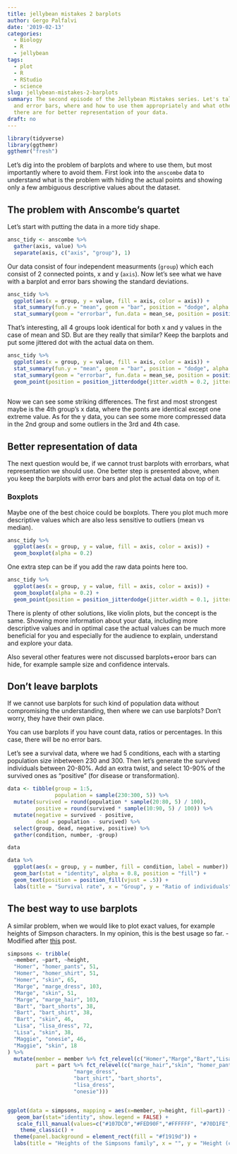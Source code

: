 ```yaml
---
title: jellybean mistakes 2 barplots
author: Gergo Palfalvi
date: '2019-02-13'
categories:
  - Biology
  - R
  - jellybean
tags:
  - plot
  - R
  - RStudio
  - science
slug: jellybean-mistakes-2-barplots
summary: The second episode of the Jellybean Mistakes series. Let's talk about barplots
  and error bars, where and how to use them appropriately and what other approaches
  there are for better representation of your data.
draft: no
---
```


```r
library(tidyverse)
library(ggthemr)
ggthemr("fresh")
```


Let's dig into the problem of barplots and where to use them, but most importantly where to avoid them. First look into the `anscombe` data to understand what is the problem with hiding the actual points and showing only a few ambiguous descriptive values about the dataset. 

## The problem with Anscombe's quartet

Let's start with putting the data in a more tidy shape.
```r
ansc_tidy <- anscombe %>% 
  gather(axis, value) %>%
  separate(axis, c("axis", "group"), 1)
```

Our data consist of four independent measurments (`group`) which each consist of 2 connected points, x and y (`axis`). Now let's see what we have with a barplot and error bars showing the standard deviations. 

```r
ansc_tidy %>%
  ggplot(aes(x = group, y = value, fill = axis, color = axis)) +
  stat_summary(fun.y = "mean", geom = "bar", position = "dodge", alpha = 0.2) + 
  stat_summary(geom = "errorbar", fun.data = mean_se, position = position_dodge(0.9), width = 0.2)
```

That's interesting, all 4 groups look identical for both x and y values in the case of mean and SD. But are they really that similar? Keep the barplots and put some jittered dot with the actual data on them.

```r
ansc_tidy %>%
  ggplot(aes(x = group, y = value, fill = axis, color = axis)) +
  stat_summary(fun.y = "mean", geom = "bar", position = "dodge", alpha = 0.2) + 
  stat_summary(geom = "errorbar", fun.data = mean_se, position = position_dodge(0.9), width = 0.2) +
  geom_point(position = position_jitterdodge(jitter.width = 0.2, jitter.height = 0, dodge.width = 0.8))
  
```

Now we can see some striking differences. The first and most strongest maybe is the 4th group's x data, where the ponts are identical except one extreme value. As for the y data, you can see some more compressed data in the 2nd group and some outliers in the 3rd and 4th case.

## Better representation of data

The next question would be, if we cannot trust barplots with errorbars, what representation we should use. One better step is presented above, when you keep the barplots with error bars and plot the actual data on top of it.

### Boxplots

Maybe one of the best choice could be boxplots. There you plot much more descriptive values which are also less sensitive to outliers (mean vs median).


```r
ansc_tidy %>%
  ggplot(aes(x = group, y = value, fill = axis, color = axis)) +
  geom_boxplot(alpha = 0.2)
```

One extra step can be if you add the raw data points here too.

```r
ansc_tidy %>%
  ggplot(aes(x = group, y = value, fill = axis, color = axis)) +
  geom_boxplot(alpha = 0.2) +
  geom_point(position = position_jitterdodge(jitter.width = 0.1, jitter.height = 0, dodge.width = 0.8))
```

There is plenty of other solutions, like violin plots, but the concept is the same. Showing more information about your data, including more descriptive values and in optimal case the actual values can be much more beneficial for you and especially for the audience to explain, understand and explore your data.

Also several other features were not discussed barplots+eroor bars can hide, for example sample size and confidence intervals.

## Don't leave barplots

If we cannot use barplots for such kind of population data without compromising the understanding, then where we can use barplots? Don't worry, they have their own place. 

You can use barplots if you have count data, ratios or percentages. In this case, there will be no error bars.

Let's see a survival data, where we had 5 conditions, each with a starting population size inbetween 230 and 300. Then let's generate the survived individuals between 20-80%. Add an extra twist, and select 10-90% of the survived ones as "positive" (for disease or transformation). 

```r
data <- tibble(group = 1:5,
               population = sample(230:300, 5)) %>%
  mutate(survived = round(population * sample(20:80, 5) / 100),
         positive = round(survived * sample(10:90, 5) / 100)) %>%
  mutate(negative = survived - positive,
         dead = population - survived) %>%
  select(group, dead, negative, positive) %>%
  gather(condition, number, -group)

data
```

```r
data %>% 
  ggplot(aes(x = group, y = number, fill = condition, label = number)) +
  geom_bar(stat = "identity", alpha = 0.8, position = "fill") +
  geom_text(position = position_fill(vjust = .5)) +
  labs(title = "Survival rate", x = "Group", y = "Ratio of individuals")

```


## The best way to use barplots

A similar problem, when we would like to plot exact values, for example heights of Simpson characters. In my opinion, this is the best usage so far. - Modified after [this](https://medium.com/human-in-a-machine-world/south-park-characters-in-ggplot2-2c5b05b19cc2) post.

```r

simpsons <- tribble(
  ~member, ~part, ~height,
  "Homer", "homer_pants", 51,
  "Homer", "homer_shirt", 51,
  "Homer", "skin", 65,
  "Marge", "marge_dress", 103,
  "Marge", "skin", 51, 
  "Marge", "marge_hair", 103,
  "Bart", "bart_shorts", 38,
  "Bart", "bart_shirt", 38,
  "Bart", "skin", 46,
  "Lisa", "lisa_dress", 72,
  "Lisa", "skin", 38,
  "Maggie", "onesie", 46,
  "Maggie", "skin", 18
) %>%
  mutate(member = member %>% fct_relevel(c("Homer","Marge","Bart","Lisa","Maggie")),
         part = part %>% fct_relevel(c("marge_hair","skin", "homer_pants","homer_shirt",  
                     "marge_dress",  
                     "bart_shirt", "bart_shorts", 
                     "lisa_dress",  
                     "onesie")))


ggplot(data = simpsons, mapping = aes(x=member, y=height, fill=part)) +   
   geom_bar(stat="identity", show.legend = FALSE) +   
   scale_fill_manual(values=c("#107DC0","#FED90F","#FFFFFF", "#70D1FE", "#D6E69F",  "#F14E28","#009DDC", "#F05E2F", "#70D1FE")) +
    theme_classic() +
  theme(panel.background = element_rect(fill = "#f1919d")) +
  labs(title = "Heights of the Simpsons family", x = "", y = "Height (cm)")
```

